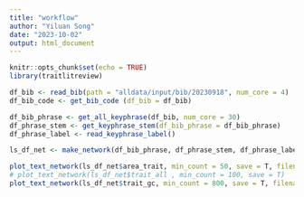 ```yaml
---
title: "workflow"
author: "Yiluan Song"
date: "2023-10-02"
output: html_document
---
```


```r
knitr::opts_chunk$set(echo = TRUE)
library(traitlitreview)
```

```r
df_bib <- read_bib(path = "alldata/input/bib/20230918", num_core = 4)
df_bib_code <- get_bib_code (df_bib = df_bib)
```

```r
df_bib_phrase <- get_all_keyphrase(df_bib, num_core = 30)
df_phrase_stem <- get_keyphrase_stem(df_bib_phrase = df_bib_phrase)
df_phrase_label <- read_keyphrase_label()
```

```r
ls_df_net <- make_network(df_bib_phrase, df_phrase_stem, df_phrase_label, df_bib_code)
```

```r
plot_text_network(ls_df_net$area_trait, min_count = 50, save = T, filename = "area_trait")
# plot_text_network(ls_df_net$trait_all , min_count = 100, save = T)
plot_text_network(ls_df_net$trait_gc, min_count = 800, save = T, filename = "trait_gc")
```
